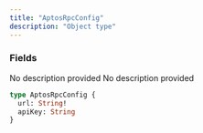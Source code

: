 ```yaml
---
title: "AptosRpcConfig"
description: "Object type"
---
```


### Fields

<ResponseField name="url" type="String!" required>
  No description provided
</ResponseField>

<ResponseField name="apiKey" type="String">
  No description provided
</ResponseField>


```graphql AptosRpcConfig
type AptosRpcConfig {
  url: String!
  apiKey: String
}
```
